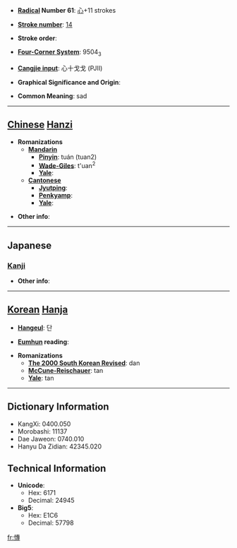 * '''[[Wiktionary:Chinese radical index| Radical]] Number 61''': [[Wiktionary:Chinese radical index 心|心]]+11 strokes

* '''[[Wiktionary:Chinese total strokes index|Stroke number]]''': [[Wiktionary:Chinese total strokes index 14|14]]

* '''Stroke order''': 

* '''[[Wiktionary:Chinese four corner index|Four-Corner System]]''': 9504<sub>3</sub>

* '''[[Wiktionary:Chinese Cangjie index|Cangjie input]]''': 心十戈戈 (PJII)

* '''Graphical Significance and Origin''': 

* '''Common Meaning''': sad

----

== [[Chinese]] [[Hanzi]] ==

* '''Romanizations'''
** '''[[Mandarin]]'''
*** '''[[Pinyin]]''': tuán (tuan2)
*** '''[[Wade-Giles]]''': t'uan<sup>2</sup>
*** '''[[Yale]]''': 
** '''[[Cantonese]]'''
*** '''[[Jyutping]]''':
*** '''[[Penkyamp]]''': 
*** '''[[Yale]]''': 

* '''Other info''': 

----

==Japanese==
===[[Kanji]]===
{{kanji|on readings=[[たん]] (tan), [[だん]] (dan), [[せん]] (sen)|kun readings=[[うれえる]] (ureeru)}}

* '''Other info''':  

----

== [[Korean]] [[Hanja]] ==

* '''[[Hangeul]]''': 단

* '''[[Eumhun]] reading''': 

* '''Romanizations'''
** '''[[The 2000 South Korean Revised Romanization|The 2000 South Korean Revised]]''': dan
** '''[[McCune-Reischauer]]''': tan
** '''[[Yale]]''': tan

----

== Dictionary Information ==

* KangXi: 0400.050
* Morobashi: 11137
* Dae Jaweon: 0740.010
* Hanyu Da Zidian: 42345.020

== Technical Information ==

* '''Unicode''':
** Hex: 6171
** Decimal: 24945
* '''Big5''':
** Hex: E1C6
** Decimal: 57798

[[fr:慱]]